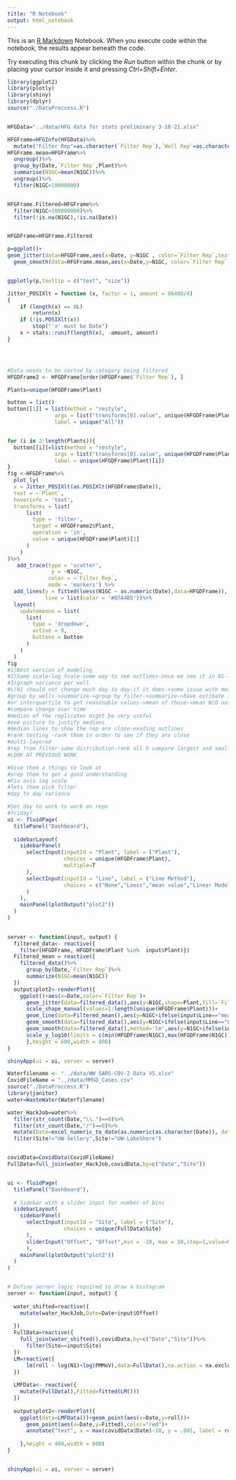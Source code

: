 ```yaml
---
title: "R Notebook"
output: html_notebook
---
```


This is an [R Markdown](http://rmarkdown.rstudio.com) Notebook. When you execute code within the notebook, the results appear beneath the code. 

Try executing this chunk by clicking the *Run* button within the chunk or by placing your cursor inside it and pressing *Ctrl+Shift+Enter*. 

```r
library(ggplot2)
library(plotly)
library(shiny)
library(dplyr)
source("./DataProccess.R")


HFGData="../data/HFG data for stats preliminary 3-18-21.xlsx"

HFGFrame=HFGInfo(HFGData)%>%
  mutate("Filter Rep"=as.character(`Filter Rep`),`Well Rep`=as.character(`Well Rep`))
HFGFrame.mean=HFGFrame%>%
  ungroup()%>%
  group_by(Date,`Filter Rep`,Plant)%>%
  summarise(N1GC=mean(N1GC))%>%
  ungroup()%>%
  filter(N1GC<10000000)


HFGFrame.Filtered=HFGFrame%>%
  filter(N1GC<100000000)%>%
  filter(!is.na(N1GC),!is.na(Date))


HFGDFrame=HFGFrame.Filtered

p=ggplot()+
geom_jitter(data=HFGDFrame,aes(x=Date, y=N1GC , color=`Filter Rep`,text=Plant),size=1, position = position_jitter(width = .1, height = 0))+
  geom_smooth(data=HFGFrame.mean,aes(x=Date,y=N1GC, color=`Filter Rep`),se=F)


ggplotly(p,tooltip = c("text", "size"))
```


```r
Jitter_POSIXlt = function (x, factor = 1, amount = 86400/4) 
{
    if (length(x) == 0L) 
        return(x)
    if (!is.POSIXlt(x)) 
        stop("'x' must be Date")
    x + stats::runif(length(x), -amount, amount)
}




#Data needs to be sorted by category being filtered
HFGDFrame2 <- HFGDFrame[order(HFGDFrame$`Filter Rep`), ]

Plants=unique(HFGDFrame$Plant)

button = list()
button[[1]] = list(method = "restyle",
               args = list("transforms[0].value", unique(HFGDFrame$Plant)),
               label = unique("All"))


for (i in 2:length(Plants)){
  button[[i]]=list(method = "restyle",
               args = list("transforms[0].value", unique(HFGDFrame$Plant)[i]),
               label = unique(HFGDFrame$Plant)[i])
}
fig <-HFGDFrame%>%
  plot_ly(
  x = Jitter_POSIXlt(as.POSIXlt(HFGDFrame$Date)),
  text = ~`Plant`,
  hoverinfo = 'text',
  transforms = list(
      list(
        type = 'filter',
        target = HFGDFrame2$Plant,
        operation = 'in',
        value = unique(HFGDFrame$Plant)[1]
      )
    )
)%>%
   add_trace(type = 'scatter',
              y = ~N1GC,
             color = ~`Filter Rep`,
             mode = 'markers') %>%
  add_lines(y = fitted(loess(N1GC ~ as.numeric(Date),data=HFGDFrame)),
            line = list(color = '#07A4B5'))%>%
  layout(
    updatemenus = list(
      list(
        type = 'dropdown',
        active = 0,
        buttons = button
      )
    )
  )
fig
#1)Best version of modeling
#2)Same scale-log Scale-some way to see outlines-once we see it in N1-look at N2 instead- CT variance-calibrate on one then shifts to other.
#3)graph variance per well
#L)N1 should not change much day to day-if it does->some issue with measurement->understand measurement to get good smooth->toss minority examples
#group by wells->summarize->group by filter->summarize->have estimate for day.
#or interquartile to get reasonable values->mean of those->mean W/O outlines
#compare change over time
#median of the replicates might be very useful
#one picture to justify medians
#median lines to show the rep are close-exuding outlines
#rank testing -rank them in order-to see if they are close
#multi-layered
#rep from filter-same distribution-rank all 9 compare largest and smallest
#LOOK AT PREVIOUS WORK
```

```r
#Give them a things to look at
#prep them to get a good understanding
#Fix axis log scale
#lets them pick filter
#day to day variance

#Set day to work to work on repo
#friday?
ui <- fluidPage(
  titlePanel("Dashboard"),
  
  sidebarLayout(
    sidebarPanel(
      selectInput(inputId = "Plant", label = ("Plant"),
                  choices = unique(HFGDFrame$Plant),
                  multiple=T 
      ),
      selectInput(inputId = "Line", label = ("Line Method"),
                  choices = c("None","Loess","mean value","Linear Model")
      )
    ),
    mainPanel(plotOutput("plot2"))
  )
)

                                        
server <- function(input, output) {
  filtered_data<- reactive({
    filter(HFGDFrame, HFGDFrame$Plant %in%  input$Plant)})
  Filtered_mean = reactive({
    filtered_data()%>%
      group_by(Date,`Filter Rep`)%>%
      summarize(N1GC=mean(N1GC))
  })
  output$plot2<-renderPlot({
    ggplot()+aes(x=Date,color=`Filter Rep`)+
      geom_jitter(data=filtered_data(),aes(y=N1GC,shape=Plant,fill=`Filter Rep`),height=0,width=.05)+
      scale_shape_manual(values=1:length(unique(HFGDFrame$Plant)))+
      geom_line(data=Filtered_mean(),aes(y=N1GC+ifelse(input$Line=="mean value",0,NA)),size=1)+
      geom_smooth(data=filtered_data(),aes(y=N1GC+ifelse(input$Line=="Loess",0,NA)),se=F)+
      geom_smooth(data=filtered_data(),method='lm',aes(y=N1GC+ifelse(input$Line=="Linear Model",0,NA)),se=F)+
      scale_y_log10(limits = c(min(HFGDFrame$N1GC),max(HFGDFrame$N1GC)))
      },height = 600,width = 800)
}

shinyApp(ui = ui, server = server)


```


```r
Waterfilename <- "../data/WW SARS-COV-2 Data V5.xlsx"
CovidFileName = "../data/MMSD_Cases.csv"
source("./DataProccess.R")
library(janitor)
water=WasteWater(Waterfilename)

water_HackJob=water%>%
  filter(str_count(Date,"\\.")==0)%>%
  filter(str_count(Date,"/")==0)%>%
  mutate(Date=excel_numeric_to_date(as.numeric(as.character(Date)), date_system = "modern") )%>%
  filter(Site!="UW-Sellery",Site!="UW-LakeShore")


covidData=CovidData(CovidFileName)
FullData=full_join(water_HackJob,covidData,by=c("Date","Site"))


ui <- fluidPage(
  titlePanel("Dashboard"),
  
  # Sidebar with a slider input for number of bins 
  sidebarLayout(
    sidebarPanel(
      selectInput(inputId = "Site", label = ("Site"),
                  choices = unique(FullData$Site)
      ),
      sliderInput("Offset", "Offset",min = -10, max = 10,step=1,value=0)
      ),
    mainPanel(plotOutput("plot2"))
  )
)


# Define server logic required to draw a histogram
server <- function(input, output) {
  
  water_shifted=reactive({
    mutate(water_HackJob,Date=Date+input$Offset)
    
  })
  FullData=reactive({
    full_join(water_shifted(),covidData,by=c("Date","Site"))%>%
      filter(Site==input$Site)
  })
  LM=reactive({
      lm(roll ~ log(N1)+log(PMMoV),data=FullData(),na.action = na.exclude)
  })
  
  LMFData<- reactive({
    mutate(FullData(),Fitted=fitted(LM()))
  })
  
  output$plot2<-renderPlot({
    ggplot(data=LMFData())+geom_point(aes(x=Date,y=roll))+
      geom_point(aes(x=Date,y=Fitted),color="red")+
      annotate("text", x = max(covidData$Date)-10, y = .001, label = round(summary(LM())$r.squared,3))
    
    },height = 400,width = 600)
}


shinyApp(ui = ui, server = server)
```


